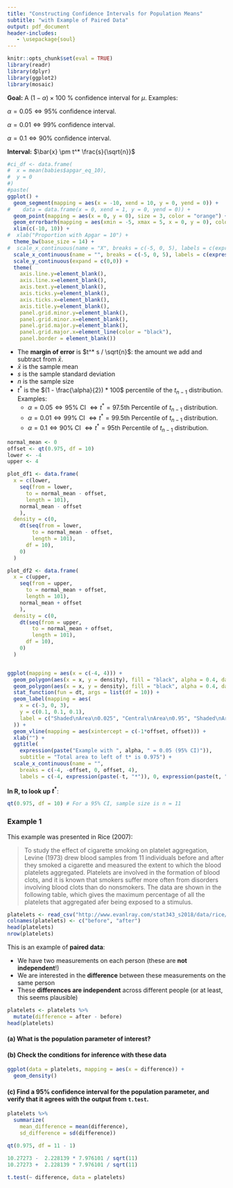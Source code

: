 ```yaml
---
title: "Constructing Confidence Intervals for Population Means"
subtitle: "with Example of Paired Data"
output: pdf_document
header-includes:
   - \usepackage{soul}
---
```


```r
knitr::opts_chunk$set(eval = TRUE)
library(readr)
library(dplyr)
library(ggplot2)
library(mosaic)
```

**Goal:** A $(1 - \alpha) \times 100$ % confidence interval for $\mu$.  Examples:

$\alpha = 0.05 \Leftrightarrow 95\%$ confidence interval.

$\alpha = 0.01 \Leftrightarrow 99\%$ confidence interval.

$\alpha = 0.1 \Leftrightarrow 90\%$ confidence interval.

**Interval:** $\bar{x} \pm t^* \frac{s}{\sqrt{n}}$

```r
#ci_df <- data.frame(
#  x = mean(babies$apgar_eq_10),
#  y = 0
#)
#paste(
ggplot() +
  geom_segment(mapping = aes(x = -10, xend = 10, y = 0, yend = 0)) +
#    data = data.frame(x = 0, xend = 1, y = 0, yend = 0)) +
  geom_point(mapping = aes(x = 0, y = 0), size = 3, color = "orange") +#, data = pop_prop) +
  geom_errorbarh(mapping = aes(xmin = -5, xmax = 5, x = 0, y = 0), color = "orange") + 
  xlim(c(-10, 10)) +
#  xlab("Proportion with Apgar = 10") +
  theme_bw(base_size = 14) +
#  scale_x_continuous(name = "X", breaks = c(-5, 0, 5), labels = c(expression(bar(x) - s / sqrt(n)))) +
  scale_x_continuous(name = "", breaks = c(-5, 0, 5), labels = c(expression(paste(bar(x) - t, "*", s / sqrt(n))), expression(bar(x)), expression(paste(bar(x) + t, "*", s / sqrt(n))))) +
  scale_y_continuous(expand = c(0,0)) +
  theme(
    axis.line.y=element_blank(),
    axis.line.x=element_blank(),
    axis.text.y=element_blank(),
    axis.ticks.y=element_blank(),
    axis.ticks.x=element_blank(),
    axis.title.y=element_blank(),
    panel.grid.minor.y=element_blank(),
    panel.grid.minor.x=element_blank(),
    panel.grid.major.y=element_blank(),
    panel.grid.major.x=element_line(color = "black"),
    panel.border = element_blank())
```

 * The **margin of error** is $t^* s / \sqrt{n}$: the amount we add and subtract from $\bar{x}$.
 * $\bar{x}$ is the sample mean
 * $s$ is the sample standard deviation
 * $n$ is the sample size
 * $t^*$ is the $(1 - \frac{\alpha}{2}) * 100$ percentile of the $t_{n -1}$ distribution.  Examples:
    * $\alpha = 0.05 \Leftrightarrow 95\% \text{ CI } \Leftrightarrow t^* = 97.5\text{th Percentile of } t_{n - 1} \text{ distribution.}$
    * $\alpha = 0.01 \Leftrightarrow 99\% \text{ CI } \Leftrightarrow t^* = 99.5\text{th Percentile of } t_{n - 1} \text{ distribution.}$
    * $\alpha = 0.1 \Leftrightarrow 90\% \text{ CI } \Leftrightarrow t^* = 95\text{th Percentile of } t_{n - 1} \text{ distribution.}$

```r
normal_mean <- 0
offset <- qt(0.975, df = 10)
lower <- -4
upper <- 4

plot_df1 <- data.frame(
  x = c(lower,
    seq(from = lower,
      to = normal_mean - offset,
      length = 101),
    normal_mean - offset
    ),
  density = c(0,
    dt(seq(from = lower,
        to = normal_mean - offset,
        length = 101),
      df = 10),
    0)
  )

plot_df2 <- data.frame(
  x = c(upper,
    seq(from = upper,
      to = normal_mean + offset,
      length = 101),
    normal_mean + offset
    ),
  density = c(0,
    dt(seq(from = upper,
        to = normal_mean + offset,
        length = 101),
      df = 10),
    0)
  )


ggplot(mapping = aes(x = c(-4, 4))) +
  geom_polygon(aes(x = x, y = density), fill = "black", alpha = 0.4, data = plot_df1) +
  geom_polygon(aes(x = x, y = density), fill = "black", alpha = 0.4, data = plot_df2) +
  stat_function(fun = dt, args = list(df = 10)) + 
  geom_label(mapping = aes(
    x = c(-3, 0, 3),
    y = c(0.1, 0.1, 0.1),
    label = c("Shaded\nArea\n0.025", "Central\nArea\n0.95", "Shaded\nArea\n0.025")
  )) +
  geom_vline(mapping = aes(xintercept = c(-1*offset, offset))) +
  xlab("") +
  ggtitle(
    expression(paste("Example with ", alpha, " = 0.05 (95% CI)")),
    subtitle = "Total area to left of t* is 0.975") +
  scale_x_continuous(name = "",
    breaks = c(-4, -offset, 0, offset, 4),
    labels = c(-4, expression(paste(-t, "*")), 0, expression(paste(t, "*")), 4))
```

**In R, to look up $t^*$**:

```r
qt(0.975, df = 10) # For a 95% CI, sample size is n = 11
```

\newpage

### Example 1

This example was presented in Rice (2007):

> To study the effect of cigarette smoking on platelet aggregation, Levine (1973) drew blood samples from 11 individuals before and after they smoked a cigarette and measured the extent to which the blood platelets aggregated.  Platelets are involved in the formation of blood clots, and it is known that smokers suffer more often from disorders involving blood clots than do nonsmokers.  The data are shown in the following table, which gives the maximum percentage of all the platelets that aggregated afer being exposed to a stimulus.

```r
platelets <- read_csv("http://www.evanlray.com/stat343_s2018/data/rice/Chapter%2011/platelet.txt")
colnames(platelets) <- c("before", "after")
head(platelets)
nrow(platelets)
```

This is an example of **paired data**:

 * We have two measurements on each person (these are **not independent**!)
 * We are interested in the **difference** between these measurements on the same person
 * These **differences are independent** across different people (or at least, this seems plausible)

```r
platelets <- platelets %>%
  mutate(difference = after - before)
head(platelets)
```

\newpage

#### (a) What is the population parameter of interest?

\vspace{2cm}

#### (b) Check the conditions for inference with these data

```r
ggplot(data = platelets, mapping = aes(x = difference)) +
  geom_density()
```

\vspace{8cm}

\newpage

#### (c) Find a 95% confidence interval for the population parameter, and verify that it agrees with the output from `t.test`.

\vspace{4cm}

```r
platelets %>%
  summarize(
    mean_difference = mean(difference),
    sd_difference = sd(difference))

qt(0.975, df = 11 - 1)

10.27273 -  2.228139 * 7.976101 / sqrt(11)
10.27273 +  2.228139 * 7.976101 / sqrt(11)

t.test(~ difference, data = platelets)
```
